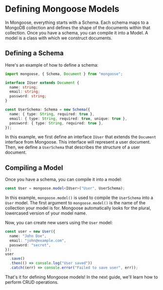 # Defining Mongoose Models

In Mongoose, everything starts with a Schema. Each schema maps to a MongoDB collection and defines the shape of the documents within that collection. Once you have a schema, you can compile it into a Model. A model is a class with which we construct documents.

## Defining a Schema

Here's an example of how to define a schema:

```typescript
import mongoose, { Schema, Document } from "mongoose";

interface IUser extends Document {
  name: string;
  email: string;
  password: string;
}

const UserSchema: Schema = new Schema({
  name: { type: String, required: true },
  email: { type: String, required: true, unique: true },
  password: { type: String, required: true },
});
```

In this example, we first define an interface `IUser` that extends the `Document` interface from Mongoose. This interface will represent a user document. Then, we define a `UserSchema` that describes the structure of a user document.

## Compiling a Model

Once you have a schema, you can compile it into a model:

```typescript
const User = mongoose.model<IUser>("User", UserSchema);
```

In this example, `mongoose.model()` is used to compile the `UserSchema` into a `User` model. The first argument to `mongoose.model()` is the name of the collection your model is for. Mongoose automatically looks for the plural, lowercased version of your model name.

Now, you can create new users using the `User` model:

```typescript
const user = new User({
  name: "John Doe",
  email: "john@example.com",
  password: "secret",
});
user
  .save()
  .then(() => console.log("User saved"))
  .catch((err) => console.error("Failed to save user", err));
```

That's it for defining Mongoose models! In the next guide, we'll learn how to perform CRUD operations.
